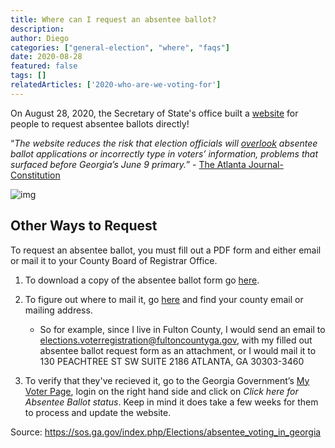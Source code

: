 ```yaml
---
title: Where can I request an absentee ballot?
description:
author: Diego
categories: ["general-election", "where", "faqs"]
date: 2020-08-28
featured: false
tags: []
relatedArticles: ['2020-who-are-we-voting-for']
---
```


On August 28, 2020, the Secretary of State's office built a [website](https://ballotrequest.sos.ga.gov/) for people to request absentee ballots directly!

“*The website reduces the risk that election officials will [overlook](https://www.ajc.com/politics/investigation-concludes-fulton-failed-to-send-many-absentee-ballots/KS5XW5BP5RCHVHGSSWP7TWM26I/) absentee ballot applications or incorrectly type in voters’ information, problems that surfaced before Georgia’s June 9 primary.*” - [The Atlanta Journal-Constitution](https://www.ajc.com/politics/georgia-launches-paperless-absentee-ballot-request-website/ABFFNDFJQREU3ECQCO52RW5DW4/)

![img](/images/ballotrequest-sos-ga-gov.png)

## Other Ways to Request

To request an absentee ballot, you must fill out a PDF form and either email or mail it to your County Board of Registrar Office.

1. To download a copy of the absentee ballot form go [here](https://sos.ga.gov/admin/files/Absentee%20Ballot%20Fillable%20form%20820.pdf).

2. To figure out where to mail it, go [here](https://elections.sos.ga.gov/Elections/countyregistrars.do) and find your county email or mailing address.

    - So for example, since I live in Fulton County, I would send an email to elections.voterregistration@fultoncountyga.gov, with my filled out absentee ballot request form as an attachment, or I would mail it to 130 PEACHTREE ST SW SUITE 2186 ATLANTA, GA 30303-3460


3. To verify that they've recieved it, go to the Georgia Government’s [My Voter Page](https://www.mvp.sos.ga.gov/), login on the right hand side and click on *Click here for Absentee Ballot status*. Keep in mind it does take a few weeks for them to process and update the website.

Source: https://sos.ga.gov/index.php/Elections/absentee_voting_in_georgia
